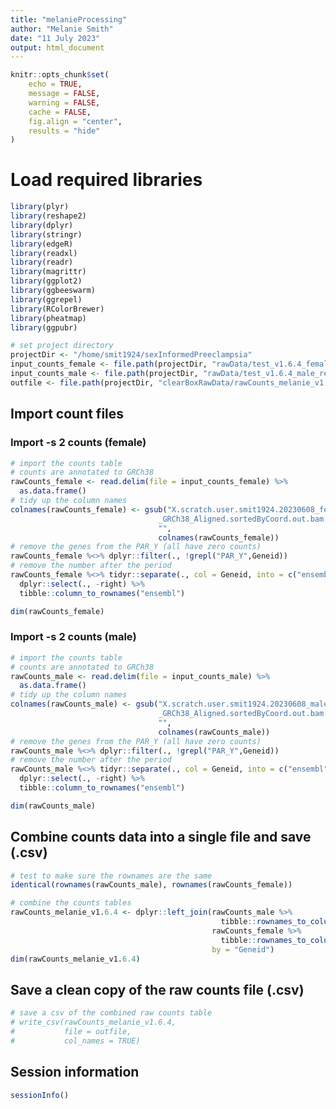 ```yaml
---
title: "melanieProcessing"
author: "Melanie Smith"
date: "11 July 2023"
output: html_document
---
```


```r
knitr::opts_chunk$set(
    echo = TRUE,
    message = FALSE,
    warning = FALSE,
    cache = FALSE,
    fig.align = "center",
    results = "hide"
)

```

# Load required libraries

```r

library(plyr)
library(reshape2)
library(dplyr)
library(stringr)
library(edgeR)
library(readxl)
library(readr)
library(magrittr)
library(ggplot2)
library(ggbeeswarm)
library(ggrepel)
library(RColorBrewer)
library(pheatmap)
library(ggpubr)

# set project directory
projectDir <- "/home/smit1924/sexInformedPreeclampsia"
input_counts_female <- file.path(projectDir, "rawData/test_v1.6.4_female_readCounts.txt")
input_counts_male <- file.path(projectDir, "rawData/test_v1.6.4_male_readCounts.txt")
outfile <- file.path(projectDir, "clearBoxRawData/rawCounts_melanie_v1.6.4.csv")

```

## Import count files
### Import -s 2 counts (female)

```r

# import the counts table
# counts are annotated to GRCh38
rawCounts_female <- read.delim(file = input_counts_female) %>%
  as.data.frame()
# tidy up the column names
colnames(rawCounts_female) <- gsub("X.scratch.user.smit1924.20230608_female_grch38.aligned_data.|
                                 _GRCh38_Aligned.sortedByCoord.out.bam|_T.*|_",
                                 "",
                                 colnames(rawCounts_female))
# remove the genes from the PAR_Y (all have zero counts)
rawCounts_female %<>% dplyr::filter(., !grepl("PAR_Y",Geneid))
# remove the number after the period
rawCounts_female %<>% tidyr::separate(., col = Geneid, into = c("ensembl", "right")) %>%
  dplyr::select(., -right) %>%
  tibble::column_to_rownames("ensembl")

dim(rawCounts_female)

```
### Import -s 2 counts (male)

```r

# import the counts table
# counts are annotated to GRCh38
rawCounts_male <- read.delim(file = input_counts_male) %>%
  as.data.frame()
# tidy up the column names
colnames(rawCounts_male) <- gsub("X.scratch.user.smit1924.20230608_male_grch38.aligned_data.|
                                 _GRCh38_Aligned.sortedByCoord.out.bam|_T.*|_",
                                 "",
                                 colnames(rawCounts_male))
# remove the genes from the PAR_Y (all have zero counts)
rawCounts_male %<>% dplyr::filter(., !grepl("PAR_Y",Geneid))
# remove the number after the period
rawCounts_male %<>% tidyr::separate(., col = Geneid, into = c("ensembl", "right")) %>%
  dplyr::select(., -right) %>%
  tibble::column_to_rownames("ensembl")

dim(rawCounts_male)

```

## Combine counts data into a single file and save (.csv)

```r

# test to make sure the rownames are the same
identical(rownames(rawCounts_male), rownames(rawCounts_female))

# combine the counts tables
rawCounts_melanie_v1.6.4 <- dplyr::left_join(rawCounts_male %>%
                                               tibble::rownames_to_column("Geneid"),
                                             rawCounts_female %>%
                                               tibble::rownames_to_column("Geneid"),
                                             by = "Geneid")
dim(rawCounts_melanie_v1.6.4)

```

## Save a clean copy of the raw counts file (.csv)

```r

# save a csv of the combined raw counts table
# write_csv(rawCounts_melanie_v1.6.4,
#           file = outfile,
#           col_names = TRUE)

```

## Session information

```r

sessionInfo()

```
